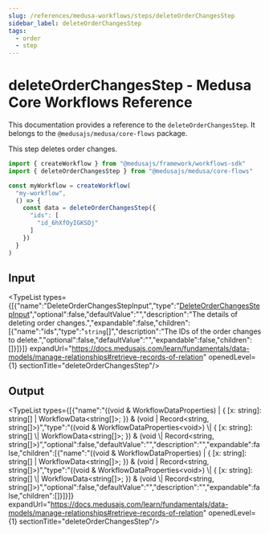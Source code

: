 ```yaml
---
slug: /references/medusa-workflows/steps/deleteOrderChangesStep
sidebar_label: deleteOrderChangesStep
tags:
  - order
  - step
---
```



# deleteOrderChangesStep - Medusa Core Workflows Reference

This documentation provides a reference to the `deleteOrderChangesStep`. It belongs to the `@medusajs/medusa/core-flows` package.

This step deletes order changes.

```ts title="src/workflows/my-workflow.ts"
import { createWorkflow } from "@medusajs/framework/workflows-sdk"
import { deleteOrderChangesStep } from "@medusajs/medusa/core-flows"

const myWorkflow = createWorkflow(
  "my-workflow",
  () => {
    const data = deleteOrderChangesStep({
      "ids": [
        "id_6hXfOyIGKSDj"
      ]
    })
  }
)
```
  

## Input

<TypeList types={[{"name":"DeleteOrderChangesStepInput","type":"[DeleteOrderChangesStepInput](../../../../interfaces/core_flows.DeleteOrderChangesStepInput/page.mdx)","optional":false,"defaultValue":"","description":"The details of deleting order changes.","expandable":false,"children":[{"name":"ids","type":"`string`[]","description":"The IDs of the order changes to delete.","optional":false,"defaultValue":"","expandable":false,"children":[]}]}]} expandUrl="https://docs.medusajs.com/learn/fundamentals/data-models/manage-relationships#retrieve-records-of-relation" openedLevel={1} sectionTitle="deleteOrderChangesStep"/>

## Output

<TypeList types={[{"name":"((void & WorkflowDataProperties<void>) | { [x: string]: string[] | WorkflowData<string[]>; }) & (void | Record<string, string[]>)","type":"((void & WorkflowDataProperties&#60;void&#62;) \\| &#123; [x: string]: string[] \\| WorkflowData&#60;string[]&#62;; &#125;) & (void \\| Record&#60;string, string[]&#62;)","optional":false,"defaultValue":"","description":"","expandable":false,"children":[{"name":"((void & WorkflowDataProperties<void>) | { [x: string]: string[] | WorkflowData<string[]>; }) & (void | Record<string, string[]>)","type":"((void & WorkflowDataProperties&#60;void&#62;) \\| &#123; [x: string]: string[] \\| WorkflowData&#60;string[]&#62;; &#125;) & (void \\| Record&#60;string, string[]&#62;)","optional":false,"defaultValue":"","description":"","expandable":false,"children":[]}]}]} expandUrl="https://docs.medusajs.com/learn/fundamentals/data-models/manage-relationships#retrieve-records-of-relation" openedLevel={1} sectionTitle="deleteOrderChangesStep"/>
